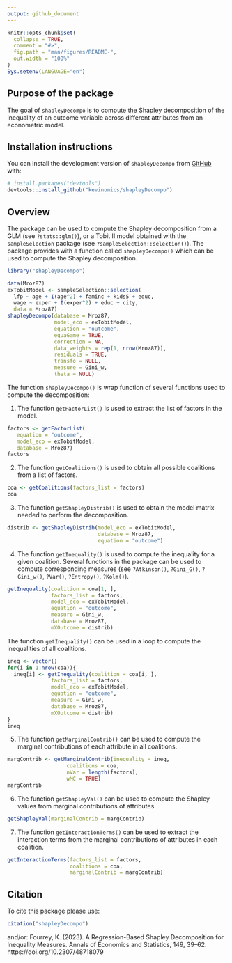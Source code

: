 ```yaml
---
output: github_document
---
```


<!-- README.md is generated from README.Rmd. Please edit that file -->

```r
knitr::opts_chunk$set(
  collapse = TRUE,
  comment = "#>",
  fig.path = "man/figures/README-",
  out.width = "100%"
)
Sys.setenv(LANGUAGE="en")
```

## Purpose of the package

The goal of `shapleyDecompo` is to compute the Shapley decomposition of the inequality of an outcome variable across different attributes from an econometric model.

## Installation instructions

You can install the development version of `shapleyDecompo` from [GitHub](https://github.com/kevinomics/shapleyDecompo) with:

``` r
# install.packages("devtools")
devtools::install_github("kevinomics/shapleyDecompo")
```

## Overview

The package can be used to compute the Shapley decomposition from a GLM (see `?stats::glm()`), or a Tobit II model obtained with the `sampleSelection` package (see `?sampleSelection::selection()`). The package provides with a function called `shapleyDecompo()` which can be used to compute the Shapley decomposition.

```r
library("shapleyDecompo")
```

```r
data(Mroz87)
exTobitModel <- sampleSelection::selection(
  lfp ~ age + I(age^2) + faminc + kids5 + educ,
  wage ~ exper + I(exper^2) + educ + city,
  data = Mroz87)
shapleyDecompo(database = Mroz87,
               model_eco = exTobitModel,
               equation = "outcome",
               equaGame = TRUE,
               correction = NA,
               data_weights = rep(1, nrow(Mroz87)),
               residuals = TRUE,
               transfo = NULL,
               measure = Gini_w,
               theta = NULL)
```

The function `shapleyDecompo()` is wrap function of several functions used to compute the decomposition:

1. The function `getFactorList()` is used to extract the list of factors in the model.
```r
factors <- getFactorList(
   equation = "outcome",
   model_eco = exTobitModel,
   database = Mroz87)
factors
```

2. The function `getCoalitions()` is used to obtain all possible coalitions from a list of factors.
```r
coa <- getCoalitions(factors_list = factors)
coa
```

3. The function `getShapleyDistrib()` is used to obtain the model matrix needed to perform the decomposition.
```r
distrib <- getShapleyDistrib(model_eco = exTobitModel,
                             database = Mroz87,
                             equation = "outcome")
```

4. The function `getInequality()` is used to compute the inequality for a given coalition.  Several functions in the package can be used to compute corresponding measures (see `?Atkinson()`, `?Gini_G()`, `?Gini_w()`, `?Var()`, `?Entropy()`, `?Kolm()`).
```r
getInequality(coalition = coa[1, ],
              factors_list = factors,
              model_eco = exTobitModel,
              equation = "outcome",
              measure = Gini_w,
              database = Mroz87,
              mXOutcome = distrib)
```
The function `getInequality()` can be used in a loop to compute the inequalities of all coalitions.

```r
ineq <- vector()
for(i in 1:nrow(coa)){
  ineq[i] <- getInequality(coalition = coa[i, ],
              factors_list = factors,
              model_eco = exTobitModel,
              equation = "outcome",
              measure = Gini_w,
              database = Mroz87,
              mXOutcome = distrib)
}
ineq
```
5. The function `getMarginalContrib()` can be used to compute the marginal contributions of each attribute in all coalitions.

```r
margContrib <- getMarginalContrib(inequality = ineq,
                   coalitions = coa,
                   nVar = length(factors),
                   wMC = TRUE)
margContrib
```
6. The function `getShapleyVal()` can be used to compute the Shapley values from marginal contributions of attributes.
```r
getShapleyVal(marginalContrib = margContrib)
```
7. The function `getInteractionTerms()` can be used to extract the interaction terms from the marginal contributions of attributes in each coalition.
```r
getInteractionTerms(factors_list = factors,
                    coalitions = coa,
                    marginalContrib = margContrib)
```


## Citation

To cite this package please use: 

```r
citation("shapleyDecompo") 
```

and/or: Fourrey, K. (2023). A Regression-Based Shapley Decomposition for Inequality Measures. Annals of Economics and Statistics, 149, 39–62. https://doi.org/10.2307/48718079

